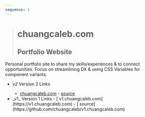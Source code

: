```yaml
---
sequence: 1
---
```



> # chuangcaleb.com
>
> ## Portfolio Website

Personal portfolio site to share my skills/experiences & to connect opportunities. Focus on streamlining DX & using CSS Variables for component variants.

- <Icon name="lucide:link" /> _v2_ <span class="sr-only">Version 2 Links</span>
  - [<Icon name="lucide:globe" /> chuangcaleb.com](https://chuangcaleb.com) - [
  <Icon name="mdi:github" /> source](https://github.com/chuangcaleb/chuangcaleb.com)
- <Icon name="lucide:link" />
  _v1_ <span class="sr-only">Version 1 Links</span>
  - [<Icon name="lucide:globe" /> v1.chuangcaleb.com](https://v1.chuangcaleb.com)
  - [<Icon name="mdi:github" /> source](https://github.com/chuangcaleb/v1.chuangcaleb.com)
